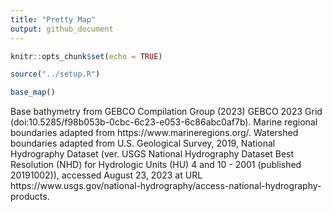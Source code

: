 ```yaml
---
title: "Pretty Map"
output: github_document
---
```


```r
knitr::opts_chunk$set(echo = TRUE)
```

```r
source("../setup.R")
```

```r
base_map()
```


Base bathymetry from GEBCO Compilation Group (2023) GEBCO 2023 Grid (doi:10.5285/f98b053b-0cbc-6c23-e053-6c86abc0af7b). Marine regional boundaries adapted from https://www.marineregions.org/.  Watershed boundaries adapted from U.S. Geological Survey, 2019, National Hydrography Dataset (ver. USGS National Hydrography Dataset Best Resolution (NHD) for Hydrologic Units (HU) 4 and 10  - 2001 (published 20191002)), accessed August 23, 2023 at URL https://www.usgs.gov/national-hydrography/access-national-hydrography-products.
